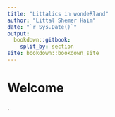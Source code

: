 ```yaml
--- 
title: "Littalics in wondeRland"
author: "Littal Shemer Haim"
date: "`r Sys.Date()`"
output: 
  bookdown::gitbook:
    split_by: section
site: bookdown::bookdown_site
---
```




# Welcome {-}


.